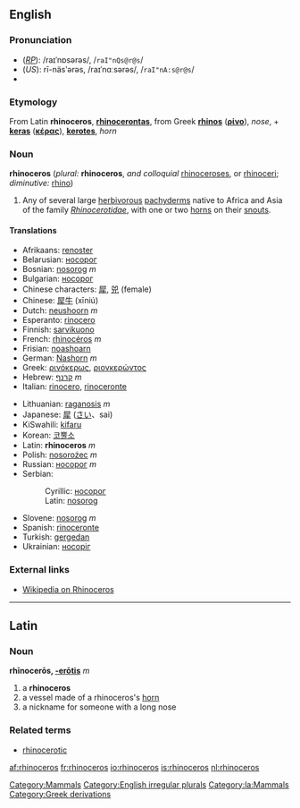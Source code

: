 ==English==

===Pronunciation===
*(''[[RP]]''): /raɪˈnɒsərəs/, /<tt>raI"nQs@r@s</tt>/
*(''US''): rī-näsʹərəs, /raɪˈnɑːsərəs/, /<tt>raI"nA:s@r@s</tt>/
*{{audio|en-us-rhinoceros.ogg|Audio (US)}}

===Etymology===
From Latin '''rhinoceros''', '''[[rhinocerontas]]''', from Greek '''[[rhinos]]''' ('''[[ρίνο]]'''), ''nose'', + '''[[keras]]''' ('''[[κέρας]]'''), '''[[kerotes]]''', ''horn''

===Noun===
'''rhinoceros''' (''plural:'' '''rhinoceros''', ''and colloquial'' [[rhinoceroses]], or [[rhinoceri]]; ''diminutive:'' [[rhino]])

# Any of several large [[herbivorous]] [[pachyderm]]s native to Africa and Asia of the family ''[[Rhinocerotidae]]'', with one or two [[horn]]s on their [[snout]]s.

====Translations====
{{top}}
*Afrikaans: [[renoster]]
*Belarusian: [[носорог]]
*Bosnian: [[nosorog]] ''m''
*Bulgarian: [[носорог]]
*Chinese characters: [[犀]], [[兕]] (female)
*Chinese: [[犀牛]] (xīniú)
*Dutch: [[neushoorn]] ''m''
*Esperanto: [[rinocero]]
*Finnish: [[sarvikuono]]
*French: [[rhinocéros]] ''m''
*Frisian: [[noashoarn]]
*German: [[Nashorn]] ''m''
*Greek: [[ρινόκερως]], [[ριονκερώντος]]
*Hebrew: [[קרנף]] ''m''
*Italian: [[rinocero]], [[rinoceronte]]
{{mid}}
*Lithuanian: [[raganosis]] ''m''
*Japanese: [[犀]] ([[さい]]、sai)
*KiSwahili: [[kifaru]]
*Korean: [[코뿔소]]
*Latin: '''rhinoceros''' ''m''
*Polish: [[nosorożec]] ''m''
*Russian: [[носорог]] ''m''
*Serbian:
*:Cyrillic: [[носорог]]
*:Latin: [[nosorog]]
*Slovene: [[nosorog]] ''m''
*Spanish: [[rinoceronte]]
*Turkish: [[gergedan]]
*Ukrainian: [[носоріг]]
{{bottom}}

===External links===
*[[w:Rhinoceros|Wikipedia on Rhinoceros]]

----

==Latin==

===Noun===
'''rhīnocerōs, [[Wiktionary Appendix:Latin third declension|-erōtis]]''' ''m''

#a '''rhinoceros'''
#a vessel made of a rhinoceros's [[horn]]
#a nickname for someone with a long nose

===Related terms===
*[[rhinocerotic]]

[[Category:Mammals]]
[[Category:English irregular plurals]]
[[Category:la:Mammals]]
[[Category:Greek derivations]]

[[af:rhinoceros]]
[[fr:rhinoceros]]
[[io:rhinoceros]]
[[is:rhinoceros]]
[[nl:rhinoceros]]